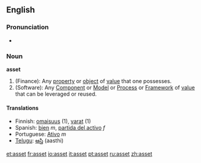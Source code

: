 {{see|ASSET}}

==English==

===Pronunciation===
* {{IPA|/'æset/}}

===Noun===
'''asset'''

# (Finance): Any [[property]] or [[object]] of [[value]] that one possesses.
# (Software): Any [[Component]] or [[Model]] or [[Process]] or [[Framework]] of [[value]] that can be leveraged or reused.

====Translations====
*Finnish: [[omaisuus]] (1), [[varat]] (1)
*Spanish: [[bien]] ''m'', [[partida del activo]] ''f''
*Portuguese: [[Ativo]] ''m''
*[[Telugu]]: [[ఆస్తి]] (aasthi)

[[et:asset]]
[[fr:asset]]
[[io:asset]]
[[it:asset]]
[[pt:asset]]
[[ru:asset]]
[[zh:asset]]